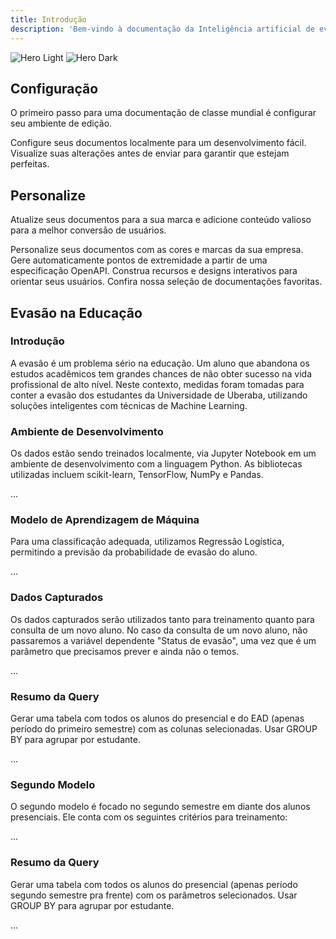 ```yaml
---
title: Introdução
description: 'Bem-vindo à documentação da Inteligência artificial de evasão do novo SAE'
---
```


<img
  className="block dark:hidden"
  src="/images/hero-light.svg"
  alt="Hero Light"
/>
<img
  className="hidden dark:block"
  src="/images/hero-dark.svg"
  alt="Hero Dark"
/>

## Configuração

O primeiro passo para uma documentação de classe mundial é configurar seu ambiente de edição.

<CardGroup cols={2}>
  <Card
    title="Edite seus documentos"
    icon="pen-to-square"
    href="https://mintlify.com/docs/quickstart"
  >
    Configure seus documentos localmente para um desenvolvimento fácil.
  </Card>
  <Card
    title="Visualize as alterações"
    icon="image"
    href="https://mintlify.com/docs/development"
  >
    Visualize suas alterações antes de enviar para garantir que estejam perfeitas.
  </Card>
</CardGroup>

## Personalize

Atualize seus documentos para a sua marca e adicione conteúdo valioso para a melhor conversão de usuários.

<CardGroup cols={2}>
  <Card
    title="Personalize o estilo"
    icon="palette"
    href="https://mintlify.com/docs/settings/global"
  >
    Personalize seus documentos com as cores e marcas da sua empresa.
  </Card>
  <Card
    title="Referencie APIs"
    icon="code"
    href="https://mintlify.com/docs/api-playground/openapi"
  >
    Gere automaticamente pontos de extremidade a partir de uma especificação OpenAPI.
  </Card>
  <Card
    title="Adicione componentes"
    icon="screwdriver-wrench"
    href="https://mintlify.com/docs/components/accordion"
  >
    Construa recursos e designs interativos para orientar seus usuários.
  </Card>
  <Card
    title="Obtenha inspiração"
    icon="stars"
    href="https://mintlify.com/showcase"
  >
    Confira nossa seleção de documentações favoritas.
  </Card>
</CardGroup>

## Evasão na Educação

### Introdução

A evasão é um problema sério na educação. Um aluno que abandona os estudos acadêmicos tem grandes chances de não obter sucesso na vida profissional de alto nível. Neste contexto, medidas foram tomadas para conter a evasão dos estudantes da Universidade de Uberaba, utilizando soluções inteligentes com técnicas de Machine Learning.

### Ambiente de Desenvolvimento

Os dados estão sendo treinados localmente, via Jupyter Notebook em um ambiente de desenvolvimento com a linguagem Python. As bibliotecas utilizadas incluem scikit-learn, TensorFlow, NumPy e Pandas.

...

### Modelo de Aprendizagem de Máquina

Para uma classificação adequada, utilizamos Regressão Logística, permitindo a previsão da probabilidade de evasão do aluno.

...

### Dados Capturados

Os dados capturados serão utilizados tanto para treinamento quanto para consulta de um novo aluno. No caso da consulta de um novo aluno, não passaremos a variável dependente "Status de evasão", uma vez que é um parâmetro que precisamos prever e ainda não o temos.

...

### Resumo da Query

Gerar uma tabela com todos os alunos do presencial e do EAD (apenas período do primeiro semestre) com as colunas selecionadas. Usar GROUP BY para agrupar por estudante.

...

### Segundo Modelo

O segundo modelo é focado no segundo semestre em diante dos alunos presenciais. Ele conta com os seguintes critérios para treinamento:

...

### Resumo da Query

Gerar uma tabela com todos os alunos do presencial (apenas período segundo semestre pra frente) com os parâmetros selecionados. Usar GROUP BY para agrupar por estudante.

...
